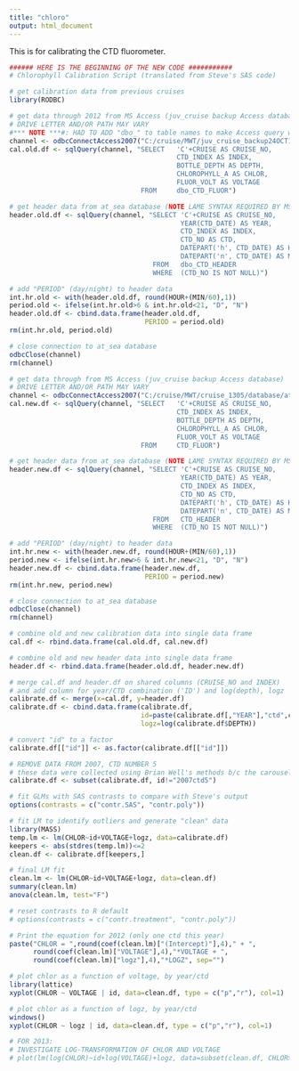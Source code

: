```yaml
---
title: "chloro"
output: html_document
---
```

This is for calibrating the CTD fluorometer.


```r

###### HERE IS THE BEGINNING OF THE NEW CODE ###########
# Chlorophyll Calibration Script (translated from Steve's SAS code)

# get calibration data from previous cruises
library(RODBC)

# get data through 2012 from MS Access (juv_cruise backup Access database)
# DRIVE LETTER AND/OR PATH MAY VARY
#*** NOTE ***#: HAD TO ADD "dbo_" to table names to make Access query work
channel <- odbcConnectAccess2007("C:/cruise/MWT/juv_cruise_backup24OCT13.mdb",uid="", pwd="")
cal.old.df <- sqlQuery(channel, "SELECT   'C'+CRUISE AS CRUISE_NO,
                                          CTD_INDEX AS INDEX,
                                          BOTTLE_DEPTH AS DEPTH,
                                          CHLOROPHYLL_A AS CHLOR,
                                          FLUOR_VOLT AS VOLTAGE
                                 FROM     dbo_CTD_FLUOR")

# get header data from at_sea database (NOTE LAME SYNTAX REQUIRED BY MS ACCESS)
header.old.df <- sqlQuery(channel, "SELECT 'C'+CRUISE AS CRUISE_NO,
                                           YEAR(CTD_DATE) AS YEAR,
                                           CTD_INDEX AS INDEX,
                                           CTD_NO AS CTD,
                                           DATEPART('h', CTD_DATE) AS HOUR,
                                           DATEPART('n', CTD_DATE) AS MIN
                                    FROM   dbo_CTD_HEADER
                                    WHERE  (CTD_NO IS NOT NULL)")

# add "PERIOD" (day/night) to header data
int.hr.old <- with(header.old.df, round(HOUR+(MIN/60),1))
period.old <- ifelse(int.hr.old>6 & int.hr.old<21, "D", "N") 
header.old.df <- cbind.data.frame(header.old.df,
                                  PERIOD = period.old)
rm(int.hr.old, period.old)

# close connection to at_sea database
odbcClose(channel)
rm(channel)

# get data through from MS Access (juv_cruise backup Access database)
# DRIVE LETTER AND/OR PATH MAY VARY
channel <- odbcConnectAccess2007("C:/cruise/MWT/cruise_1305/database/at_sea.mdb",uid="", pwd="")
cal.new.df <- sqlQuery(channel, "SELECT   'C'+CRUISE AS CRUISE_NO,
                                          CTD_INDEX AS INDEX,
                                          BOTTLE_DEPTH AS DEPTH,
                                          CHLOROPHYLL_A AS CHLOR,
                                          FLUOR_VOLT AS VOLTAGE
                                 FROM     CTD_FLUOR")

# get header data from at_sea database (NOTE LAME SYNTAX REQUIRED BY MS ACCESS)
header.new.df <- sqlQuery(channel, "SELECT 'C'+CRUISE AS CRUISE_NO,
                                           YEAR(CTD_DATE) AS YEAR,
                                           CTD_INDEX AS INDEX,
                                           CTD_NO AS CTD,
                                           DATEPART('h', CTD_DATE) AS HOUR,
                                           DATEPART('n', CTD_DATE) AS MIN
                                    FROM   CTD_HEADER
                                    WHERE  (CTD_NO IS NOT NULL)")

# add "PERIOD" (day/night) to header data
int.hr.new <- with(header.new.df, round(HOUR+(MIN/60),1))
period.new <- ifelse(int.hr.new>6 & int.hr.new<21, "D", "N") 
header.new.df <- cbind.data.frame(header.new.df,
                                  PERIOD = period.new)
rm(int.hr.new, period.new)

# close connection to at_sea database
odbcClose(channel)
rm(channel)

# combine old and new calibration data into single data frame
cal.df <- rbind.data.frame(cal.old.df, cal.new.df)

# combine old and new header data into single data frame
header.df <- rbind.data.frame(header.old.df, header.new.df)

# merge cal.df and header.df on shared columns (CRUISE_NO and INDEX)
# and add column for year/CTD combination ('ID') and log(depth), logz
calibrate.df <- merge(x=cal.df, y=header.df)
calibrate.df <- cbind.data.frame(calibrate.df,
                                 id=paste(calibrate.df[,"YEAR"],"ctd",calibrate.df[,"CTD"], sep=""),
                                 logz=log(calibrate.df$DEPTH))

# convert "id" to a factor
calibrate.df[["id"]] <- as.factor(calibrate.df[["id"]])

# REMOVE DATA FROM 2007, CTD NUMBER 5
# these data were collected using Brian Well's methods b/c the carousel was lost that year
calibrate.df <- subset(calibrate.df, id!="2007ctd5")

# fit GLMs with SAS contrasts to compare with Steve's output
options(contrasts = c("contr.SAS", "contr.poly"))

# fit LM to identify outliers and generate "clean" data
library(MASS)
temp.lm <- lm(CHLOR~id+VOLTAGE+logz, data=calibrate.df)
keepers <- abs(stdres(temp.lm))<=2
clean.df <- calibrate.df[keepers,]

# final LM fit
clean.lm <- lm(CHLOR~id+VOLTAGE+logz, data=clean.df)
summary(clean.lm)
anova(clean.lm, test="F")

# reset contrasts to R default
# options(contrasts = c("contr.treatment", "contr.poly"))

# Print the equation for 2012 (only one ctd this year)
paste("CHLOR = ",round(coef(clean.lm)["(Intercept)"],4)," + ",
      round(coef(clean.lm)["VOLTAGE"],4),"*VOLTAGE + ",
      round(coef(clean.lm)["logz"],4),"*LOGZ", sep="")

# plot chlor as a function of voltage, by year/ctd
library(lattice)
xyplot(CHLOR ~ VOLTAGE | id, data=clean.df, type = c("p","r"), col=1)

# plot chlor as a function of logz, by year/ctd
windows()
xyplot(CHLOR ~ logz | id, data=clean.df, type = c("p","r"), col=1)

# FOR 2013:
# INVESTIGATE LOG-TRANSFORMATION OF CHLOR AND VOLTAGE
# plot(lm(log(CHLOR)~id+log(VOLTAGE)+logz, data=subset(clean.df, CHLOR>0)))

```

